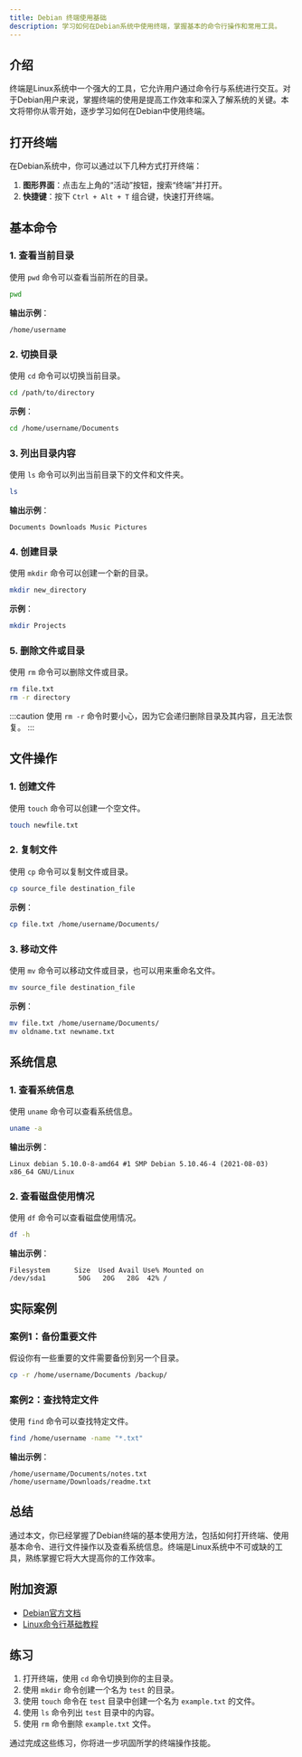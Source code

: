 ```yaml
---
title: Debian 终端使用基础
description: 学习如何在Debian系统中使用终端，掌握基本的命令行操作和常用工具。
---
```


## 介绍

终端是Linux系统中一个强大的工具，它允许用户通过命令行与系统进行交互。对于Debian用户来说，掌握终端的使用是提高工作效率和深入了解系统的关键。本文将带你从零开始，逐步学习如何在Debian中使用终端。

## 打开终端

在Debian系统中，你可以通过以下几种方式打开终端：

1. **图形界面**：点击左上角的“活动”按钮，搜索“终端”并打开。
2. **快捷键**：按下 `Ctrl + Alt + T` 组合键，快速打开终端。

## 基本命令

### 1. 查看当前目录

使用 `pwd` 命令可以查看当前所在的目录。

```bash
pwd
```

**输出示例**：
```
/home/username
```

### 2. 切换目录

使用 `cd` 命令可以切换当前目录。

```bash
cd /path/to/directory
```

**示例**：
```bash
cd /home/username/Documents
```

### 3. 列出目录内容

使用 `ls` 命令可以列出当前目录下的文件和文件夹。

```bash
ls
```

**输出示例**：
```
Documents Downloads Music Pictures
```

### 4. 创建目录

使用 `mkdir` 命令可以创建一个新的目录。

```bash
mkdir new_directory
```

**示例**：
```bash
mkdir Projects
```

### 5. 删除文件或目录

使用 `rm` 命令可以删除文件或目录。

```bash
rm file.txt
rm -r directory
```

:::caution
使用 `rm -r` 命令时要小心，因为它会递归删除目录及其内容，且无法恢复。
:::

## 文件操作

### 1. 创建文件

使用 `touch` 命令可以创建一个空文件。

```bash
touch newfile.txt
```

### 2. 复制文件

使用 `cp` 命令可以复制文件或目录。

```bash
cp source_file destination_file
```

**示例**：
```bash
cp file.txt /home/username/Documents/
```

### 3. 移动文件

使用 `mv` 命令可以移动文件或目录，也可以用来重命名文件。

```bash
mv source_file destination_file
```

**示例**：
```bash
mv file.txt /home/username/Documents/
mv oldname.txt newname.txt
```

## 系统信息

### 1. 查看系统信息

使用 `uname` 命令可以查看系统信息。

```bash
uname -a
```

**输出示例**：
```
Linux debian 5.10.0-8-amd64 #1 SMP Debian 5.10.46-4 (2021-08-03) x86_64 GNU/Linux
```

### 2. 查看磁盘使用情况

使用 `df` 命令可以查看磁盘使用情况。

```bash
df -h
```

**输出示例**：
```
Filesystem      Size  Used Avail Use% Mounted on
/dev/sda1        50G   20G   28G  42% /
```

## 实际案例

### 案例1：备份重要文件

假设你有一些重要的文件需要备份到另一个目录。

```bash
cp -r /home/username/Documents /backup/
```

### 案例2：查找特定文件

使用 `find` 命令可以查找特定文件。

```bash
find /home/username -name "*.txt"
```

**输出示例**：
```
/home/username/Documents/notes.txt
/home/username/Downloads/readme.txt
```

## 总结

通过本文，你已经掌握了Debian终端的基本使用方法，包括如何打开终端、使用基本命令、进行文件操作以及查看系统信息。终端是Linux系统中不可或缺的工具，熟练掌握它将大大提高你的工作效率。

## 附加资源

- [Debian官方文档](https://www.debian.org/doc/)
- [Linux命令行基础教程](https://linuxcommand.org/)

## 练习

1. 打开终端，使用 `cd` 命令切换到你的主目录。
2. 使用 `mkdir` 命令创建一个名为 `test` 的目录。
3. 使用 `touch` 命令在 `test` 目录中创建一个名为 `example.txt` 的文件。
4. 使用 `ls` 命令列出 `test` 目录中的内容。
5. 使用 `rm` 命令删除 `example.txt` 文件。

通过完成这些练习，你将进一步巩固所学的终端操作技能。